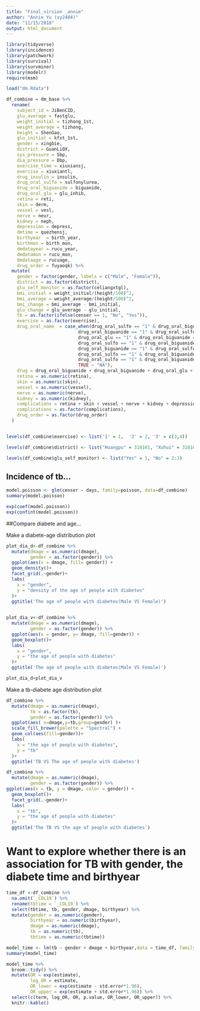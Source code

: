 ```yaml
---
title: "Final_virsion _annie"
author: "Annie Yu (xy2404)"
date: "11/15/2018"
output: html_document
---
```


```r
library(tidyverse)
library(incidence)
library(patchwork)
library(survival)
library(survminer)
library(modelr)
require(msm)
```

```r
load("dm.Rdata")

df_combine = dm_base %>% 
  rename(
    subject_id = JiBenCID,
    glu_average = fastglu, 
    weight_initial = tizhong_1st, 
    weight_average = tizhong, 
    height = ShenGao, 
    glu_initial = kfxt_1st,
    gender = xingbie,
    district = GuanLiQX,
    sys_pressure = Sbp,
    dia_pressure = Dbp,
    exercise_time = xiuxiansj,
    exercise = xiuxiantl,
    drug_insulin = insulin,
    drug_oral_sulfo = sulfonylurea,
    drug_oral_biguanide = biguanide,
    drug_oral_glu = glu_inhib,
    retina = reti, 
    skin = derm, 
    vessel = vesl, 
    nerve = neur,
    kidney = neph, 
    depression = depress,
    dmtime = quezhensj,
    birthyear  = birth_year,
    birthmon = birth_mon,
    dmdatayear = rucu_year,
    dmdatamon = rucu_mon,
    dmdataage = rucuage,
    drug_order = fuyaoqk) %>% 
  mutate(
    gender = factor(gender, labels = c("Male", "Female")),
    district = as.factor(district),
    glu_self_monitor = as.factor(celiangxtgl),
    bmi_initial = weight_initial/(height/100)^2, 
    bmi_average = weight_average/(height/100)^2, 
    bmi_change = bmi_average - bmi_initial,
    glu_change = glu_average - glu_initial,
    tb = as.factor(ifelse(censer == 1, "No", "Yes")),
    exercise = as.factor(exercise),
    drug_oral_name  = case_when(drug_oral_sulfo == "1" & drug_oral_biguanide == "0" & drug_oral_glu == "0" ~"sulfonylurea",
                           drug_oral_biguanide == "1" & drug_oral_sulfo == "0" & drug_oral_glu == "0" ~ "biguanide",
                           drug_oral_glu == "1" & drug_oral_biguanide == "0" & drug_oral_sulfo == "0" ~ "glu_inhib",
                           drug_oral_sulfo == "1" & drug_oral_biguanide == "1" & drug_oral_glu == "0" ~"sulfonylurea&biguanide",
                           drug_oral_biguanide == "1" & drug_oral_sulfo == "0" & drug_oral_glu == "1" ~ "biguanide&glu_inhib",
                           drug_oral_sulfo == "1" & drug_oral_biguanide == "0" & drug_oral_glu == "1" ~"sulfonylurea&glu_inhib",
                           drug_oral_sulfo == "1" & drug_oral_biguanide == "1" & drug_oral_glu == "1" ~"sulfonylurea&glu_inhib&biguanide",
                           TRUE ~ "NA"),
    drug = drug_oral_biguanide + drug_oral_biguanide + drug_oral_glu + drug_insulin,
    retina = as.numeric(retina),
    skin = as.numeric(skin),
    vessel = as.numeric(vessel),
    nerve = as.numeric(nerve),
    kidney = as.numeric(kidney),
    complications = retina + skin + vessel + nerve + kidney + depression,
    complications = as.factor(complications),
    drug_order = as.factor(drug_order)
  )


levels(df_combine$exercise) <- list('1' = 1,  '2' = 2, '3' = c(3,4))

levels(df_combine$district) <- list("Huangpu" = 310101, "Xuhui" = 310104, "Changning" = 310105, "Jingan" = 310106, "Putuo" = 310107, "Zhabei" = 310108, "Hongkou" = 310109, "Yangpu" = 310110, "Minhang" = 310112, "Baoshan" = 310113,  "Pudong" = c(310115, 10119), "Jiading" = 310114, "Jinshan" = 310116, "Songjiang" = 310117, "Qingpu" = 310118, "Fengxian" = 310120, "Chongming" = 310230)

levels(df_combine$glu_self_monitor) <- list("Yes" = 1, "No" = 2:3)

```


## Incidence of tb...
```r
model.poisson <- glm(censer ~ days, family=poisson, data=df_combine)
summary(model.poisson)

exp(coef(model.poisson))
exp(confint(model.poisson))

```



##Compare diabete and age...

Make a diabete-age distribution plot
```r
plot_dia_d<-df_combine %>% 
  mutate(dmage = as.numeric(dmage),
         gender = as.factor(gender)) %>% 
  ggplot(aes(x = dmage, fill= gender)) +
  geom_density()+
  facet_grid(.~gender)+
  labs(
    x = "gender",
    y = "density of the age of people with diabetes"
  )+
  ggtitle('The age of people with diabetes(Male VS Female)')
  

plot_dia_v<-df_combine %>% 
  mutate(dmage = as.numeric(dmage),
         gender = as.factor(gender)) %>% 
  ggplot(aes(x = gender, y= dmage, fill=gender)) +
  geom_boxplot()+
  labs(
    x = "gender",
    y = "the age of people with diabetes"
  )+
  ggtitle('The age of people with diabetes(Male VS Female)')

plot_dia_d+plot_dia_v


```


Make a tb-diabete age distribution plot
```r
df_combine %>% 
  mutate(dmage = as.numeric(dmage),
         tb = as.factor(tb),
         gender = as.factor(gender)) %>% 
  ggplot(aes( x=dmage,y=tb,group=gender) )+ 
  scale_fill_brewer(palette = "Spectral") + 
  geom_col(aes(fill=gender))+
  labs(
    x = "the age of people with diabetes",
    y = "tb"
  )+
  ggtitle('TB VS The age of people with diabetes')

df_combine %>% 
  mutate(dmage = as.numeric(dmage),
         gender = as.factor(gender)) %>% 
ggplot(aes(x = tb, y = dmage, color = gender)) +
  geom_boxplot()+
  facet_grid(.~gender)+
  labs(
    x = "tb",
    y = "the age of people with diabetes"
  )+
  ggtitle('The TB VS the age of people with diabetes')
```


# Want to explore whether there is an association for TB with gender, the diabete time and birthyear
```r
time_df <-df_combine %>% 
  na.omit(`_COL19`) %>% 
  rename(tbtime = `_COL19`) %>% 
  select(tbtime, tb, gender, dmage, birthyear) %>% 
  mutate(gender = as.numeric(gender),
         birthyear = as.numeric(birthyear), 
         dmage = as.numeric(dmage),
         tb = as.numeric(tb),
         tbtime = as.numeric(tbtime))

model_time <- lm(tb ~ gender + dmage + birthyear,data = time_df, family = binomial())
summary(model_time)

model_time %>% 
  broom::tidy() %>% 
  mutate(OR = exp(estimate),
         log_OR = estimate,
         OR_lower = exp(estimate - std.error*1.96),
         OR_upper = exp(estimate + std.error*1.96)) %>% 
  select(c(term, log_OR, OR, p.value, OR_lower, OR_upper)) %>% 
  knitr::kable()
```

